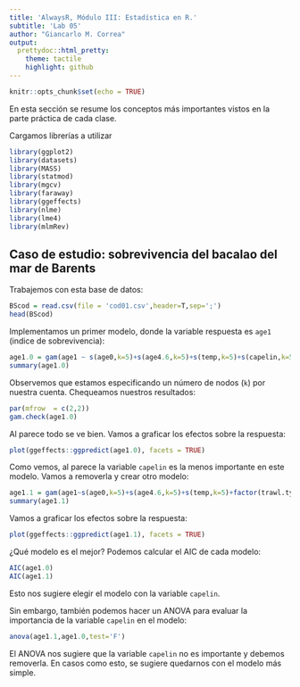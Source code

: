 ```yaml
---
title: 'AlwaysR, Módulo III: Estadística en R.'
subtitle: 'Lab 05'
author: "Giancarlo M. Correa"
output:
  prettydoc::html_pretty:
    theme: tactile
    highlight: github
---
```


```r
knitr::opts_chunk$set(echo = TRUE)
```

En esta sección se resume los conceptos más importantes vistos en la parte práctica de cada clase.

Cargamos librerías a utilizar

```r
library(ggplot2)
library(datasets)
library(MASS)
library(statmod)
library(mgcv)
library(faraway)
library(ggeffects)
library(nlme)
library(lme4)
library(mlmRev)
```

## Caso de estudio: sobrevivencia del bacalao del mar de Barents

Trabajemos con esta base de datos:

```r
BScod = read.csv(file = 'cod01.csv',header=T,sep=';')
head(BScod)
```

Implementamos un primer modelo, donde la variable respuesta es `age1` (indice de sobrevivencia):

```r
age1.0 = gam(age1 ~ s(age0,k=5)+s(age4.6,k=5)+s(temp,k=5)+s(capelin,k=5)+factor(trawl.type), data=BScod)
summary(age1.0)
```

Observemos que estamos especificando un número de nodos (`k`) por nuestra cuenta. Chequeamos nuestros resultados:

```r
par(mfrow  = c(2,2))
gam.check(age1.0)
```

Al parece todo se ve bien. Vamos a graficar los efectos sobre la respuesta:

```r
plot(ggeffects::ggpredict(age1.0), facets = TRUE)
```

Como vemos, al parece la variable `capelin` es la menos importante en este modelo. Vamos a removerla y crear otro modelo:

```r
age1.1 = gam(age1~s(age0,k=5)+s(age4.6,k=5)+s(temp,k=5)+factor(trawl.type),data=BScod)
summary(age1.1)
```

Vamos a graficar los efectos sobre la respuesta:

```r
plot(ggeffects::ggpredict(age1.1), facets = TRUE)
```

¿Qué modelo es el mejor? Podemos calcular el AIC de cada modelo:

```r
AIC(age1.0)
AIC(age1.1)
```

Esto nos sugiere elegir el modelo con la variable `capelin`.

Sin embargo, también podemos hacer un ANOVA para evaluar la importancia de la variable `capelin` en el modelo:

```r
anova(age1.1,age1.0,test='F')
```

El ANOVA nos sugiere que la variable `capelin` no es importante y debemos removerla. En casos como esto, se sugiere quedarnos con el modelo más simple.
